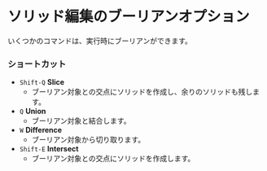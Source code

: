 # ソリッド編集のブーリアンオプション

いくつかのコマンドは、実行時にブーリアンができます。

### ショートカット

   - `Shift-Q` **Slice**
      - ブーリアン対象との交点にソリッドを作成し、余りのソリッドも残します。
   - `Q` **Union**
      - ブーリアン対象と結合します。
   - `W` **Difference**
      - ブーリアン対象から切り取ります。
   - `Shift-E` **Intersect**
      - ブーリアン対象との交点にソリッドを作成します。